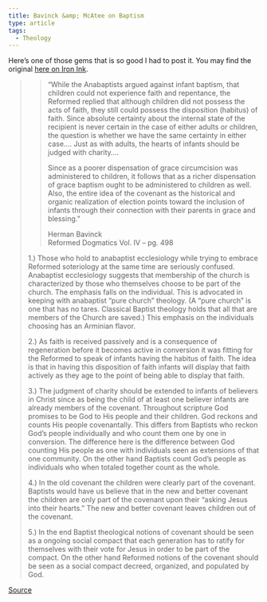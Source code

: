 ```yaml
---
title: Bavinck &amp; McAtee on Baptism
type: article
tags:
  - Theology
---
```


Here’s one of those gems that is so good I had to post it. You may find the original [here on Iron Ink](http://ironink.org/index.php?blog=1&title=bavinck_aamp_mcatee_on_baptism&more=1&c=1&tb=1&pb=1).

> > “While the Anabaptists argued against infant baptism, that children could not experience faith and repentance, the Reformed replied that although children did not possess the acts of faith, they still could possess the disposition (habitus) of faith. Since absolute certainty about the internal state of the recipient is never certain in the case of either adults or children, the question is whether we have the same certainty in either case…. Just as with adults, the hearts of infants should be judged with charity….
> > 
> > Since as a poorer dispensation of grace circumcision was administered to children, it follows that as a richer dispensation of grace baptism ought to be administered to children as well. Also, the entire idea of the covenant as the historical and organic realization of election points toward the inclusion of infants through their connection with their parents in grace and blessing.”
> > 
> > Herman Bavinck  
> > Reformed Dogmatics Vol. IV – pg. 498
> 
> 1.) Those who hold to anabaptist ecclesiology while trying to embrace Reformed soteriology at the same time are seriously confused. Anabaptist ecclesiology suggests that membership of the church is characterized by those who themselves choose to be part of the church. The emphasis falls on the individual. This is advocated in keeping with anabaptist “pure church” theology. (A “pure church” is one that has no tares. Classical Baptist theology holds that all that are members of the Church are saved.) This emphasis on the individuals choosing has an Arminian flavor.
> 
> 2.) As faith is received passively and is a consequence of regeneration before it becomes active in conversion it was fitting for the Reformed to speak of infants having the habitus of faith. The idea is that in having this disposition of faith infants will display that faith actively as they age to the point of being able to display that faith.
> 
> 3.) The judgment of charity should be extended to infants of believers in Christ since as being the child of at least one believer infants are already members of the covenant. Throughout scripture God promises to be God to His people and their children. God reckons and counts His people covenantally. This differs from Baptists who reckon God’s people individually and who count them one by one in conversion. The difference here is the difference between God counting His people as one with individuals seen as extensions of that one community. On the other hand Baptists count God’s people as individuals who when totaled together count as the whole.
> 
> 4.) In the old covenant the children were clearly part of the covenant. Baptists would have us believe that in the new and better covenant the children are only part of the covenant upon their “asking Jesus into their hearts.” The new and better covenant leaves children out of the covenant.
> 
> 5.) In the end Baptist theological notions of covenant should be seen as a ongoing social compact that each generation has to ratify for themselves with their vote for Jesus in order to be part of the compact. On the other hand Reformed notions of the covenant should be seen as a social compact decreed, organized, and populated by God.

[Source](http://ironink.org/index.php?blog=1&title=bavinck_aamp_mcatee_on_baptism&more=1&c=1&tb=1&pb=1)
